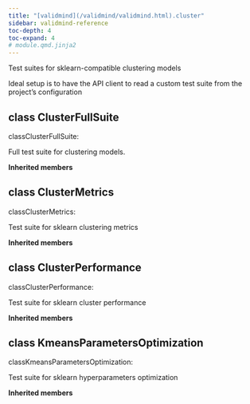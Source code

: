 ```yaml
---
title: "[validmind](/validmind/validmind.html).cluster"
sidebar: validmind-reference
toc-depth: 4
toc-expand: 4
# module.qmd.jinja2
---
```


<!-- docstring.jinja2 -->

Test suites for sklearn-compatible clustering models

Ideal setup is to have the API client to read a custom test suite from the project's configuration

<!-- class.qmd.jinja2 -->

## [class]{.muted} ClusterFullSuite

<!-- signatures.jinja2 -->

::: {.signature}

<span class="kw">class</span><span class="name">ClusterFullSuite</span>:

:::

<!-- docstring.jinja2 -->

Full test suite for clustering models.

**Inherited members**

<!-- class.qmd.jinja2 -->

## [class]{.muted} ClusterMetrics

<!-- signatures.jinja2 -->

::: {.signature}

<span class="kw">class</span><span class="name">ClusterMetrics</span>:

:::

<!-- docstring.jinja2 -->

Test suite for sklearn clustering metrics

**Inherited members**

<!-- class.qmd.jinja2 -->

## [class]{.muted} ClusterPerformance

<!-- signatures.jinja2 -->

::: {.signature}

<span class="kw">class</span><span class="name">ClusterPerformance</span>:

:::

<!-- docstring.jinja2 -->

Test suite for sklearn cluster performance

**Inherited members**

<!-- class.qmd.jinja2 -->

## [class]{.muted} KmeansParametersOptimization

<!-- signatures.jinja2 -->

::: {.signature}

<span class="kw">class</span><span class="name">KmeansParametersOptimization</span>:

:::

<!-- docstring.jinja2 -->

Test suite for sklearn hyperparameters optimization

**Inherited members**
